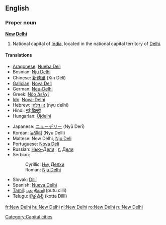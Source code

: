 {{wikipedia}}
==English==

===Proper noun===
'''[[New]] [[Delhi]]'''
# National capital of [[India]], located in the national capital territory of [[Delhi]].

====Translations====
{{top}}
*[[Aragonese]]: [[Nueba Deli]]
*Bosnian: [[Nju Delhi#Bosnian|Nju Delhi]] {{m}}
*Chinese: [[新德里]] (Xīn Délǐ)
*[[Galician]]: [[Nova Deli]]
*German: [[Neu-Delhi]]
*Greek: [[Νέο Δελχί]]
*[[Ido]]: [[Nova-Delhi]]
*Hebrew: [[ניו דלהי]] (nyu delhi)
*Hindi: [[नई दिल्ली]]
*Hungarian: [[Újdelhi]]
{{mid}}
*Japanese: [[ニューデリー]] (Nyū Derī)
*Korean: [[뉴델리]] (Nyu Delli)
*Maltese: New Delhi, [[Nju Deli]]
*Portuguese: [[Nova Deli]]
*Russian: [[Нью-Дели]] {{IPAchar|(N’ju-Dɛ́li)}}, [[г.]] [[Дели]] {{IPAchar|(górod Dɛ́li)}} {{m}}
*Serbian:
*:Cyrillic: [[Њу Делхи#Serbian|Њу Делхи]] {{m}}
*:Roman: [[Nju Delhi#Serbian|Nju Delhi]] {{m}}
*Slovak: [[Dillí]]
*Spanish: [[Nueva Delhi]] {{f}}
*[[Tamil]]: [[புது தில்லி]] (putu dilli)
*Telugu: [[కొత్త ఢిల్లీ]] (kotta DillI)
{{bottom}}

[[Category:Capital cities]]

[[fr:New Delhi]]
[[hu:New Delhi]]
[[nl:New Delhi]]
[[ro:New Delhi]]
[[ru:New Delhi]]